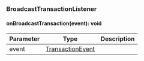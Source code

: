 ### BroadcastTransactionListener


#### onBroadcastTransaction(event): void



| Parameter       | Type |  Description |
| --------------- | -------- | -------- |
| event | [TransactionEvent](#transactionevent) |   |
